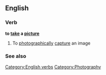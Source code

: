 ==English==

===Verb===
'''to [[take]] a [[picture]]''' [[Category:English verbs]]

# {{idiom}} To [[photographically]] [[capture]] an image

===See also===
{{see|Appendix:Collocations of do, have, make, and take}}

[[Category:Photography]]